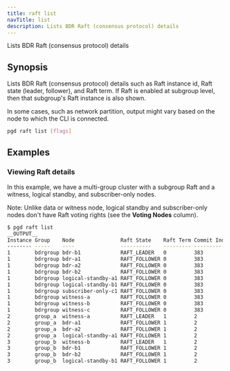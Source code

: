 ```yaml
---
title: raft list
navTitle: list
description: Lists BDR Raft (consensus protocol) details
---
```


Lists BDR Raft (consensus protocol) details

## Synopsis

Lists BDR Raft (consensus protocol) details such as Raft instance id, Raft
state (leader, follower), and Raft term. If Raft is enabled at subgroup
level, then that subgroup's Raft instance is also shown.

In some cases, such as network partition, output might vary based on the node
to which the CLI is connected.


```sh
pgd raft list [flags]
```

## Examples

### Viewing Raft details

In this example, we have a multi-group cluster with a subgroup Raft and a
witness, logical standby, and subscriber-only nodes.

Note: Unlike data or witness node, logical standby and subscriber-only nodes 
don't have Raft voting rights (see the **Voting Nodes** column).

```sh
$ pgd raft list
__OUTPUT__
Instance Group    Node               Raft State    Raft Term Commit Index Nodes Voting Nodes Protocol Version
-------- -----    ----               ----------    --------- ------------ ----- ------------ ----------------
1        bdrgroup bdr-b1             RAFT_LEADER   0         383          10    7            5000
1        bdrgroup bdr-a1             RAFT_FOLLOWER 0         383          10    7            5000
1        bdrgroup bdr-a2             RAFT_FOLLOWER 0         383          10    7            5000
1        bdrgroup bdr-b2             RAFT_FOLLOWER 0         383          10    7            5000
1        bdrgroup logical-standby-a1 RAFT_FOLLOWER 0         383          10    7            5000
1        bdrgroup logical-standby-b1 RAFT_FOLLOWER 0         383          10    7            5000
1        bdrgroup subscriber-only-c1 RAFT_FOLLOWER 0         383          10    7            5000
1        bdrgroup witness-a          RAFT_FOLLOWER 0         383          10    7            5000
1        bdrgroup witness-b          RAFT_FOLLOWER 0         383          10    7            5000
1        bdrgroup witness-c          RAFT_FOLLOWER 0         383          10    7            5000
2        group_a  witness-a          RAFT_LEADER   1         2            4     3            0
2        group_a  bdr-a1             RAFT_FOLLOWER 1         2            4     3            0
2        group_a  bdr-a2             RAFT_FOLLOWER 1         2            4     3            0
2        group_a  logical-standby-a1 RAFT_FOLLOWER 1         2            4     3            0
3        group_b  witness-b          RAFT_LEADER   1         2            4     3            0
3        group_b  bdr-b1             RAFT_FOLLOWER 1         2            4     3            0
3        group_b  bdr-b2             RAFT_FOLLOWER 1         2            4     3            0
3        group_b  logical-standby-b1 RAFT_FOLLOWER 1         2            4     3            0
```

